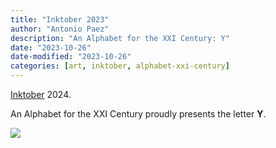 ```yaml
---
title: "Inktober 2023"
author: "Antonio Paez"
description: "An Alphabet for the XXI Century: Y"
date: "2023-10-26"
date-modified: "2023-10-26"
categories: [art, inktober, alphabet-xxi-century] 
---
```


[Inktober](https://inktober.com/) 2024.  
  
An Alphabet for the XXI Century proudly presents the letter **Y**.  

![](AXXI-Y.png)

